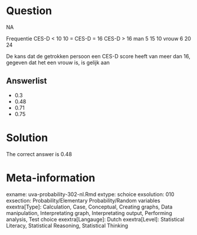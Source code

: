 Question
========

NA

Frequentie CES-D < 10 10 = CES-D = 16 CES-D > 16
man 5 15 10
vrouw 6 20 24

De kans dat de getrokken persoon een CES-D score heeft van meer dan 16, gegeven dat het een vrouw is, is gelijk aan 

Answerlist
----------
* 0.3
* 0.48
* 0.71
* 0.75

Solution
========

The correct answer is  0.48 

Meta-information
================
exname: uva-probability-302-nl.Rmd 
extype: schoice 
exsolution: 010 
exsection: Probability/Elementary Probability/Random variables
exextra[Type]: Calculation, Case, Conceptual, Creating graphs, Data manipulation, Interpretating graph, Interpretating output, Performing analysis, Test choice 
exextra[Langauge]: Dutch 
exextra[Level]: Statistical Literacy, Statistical Reasoning, Statistical Thinking 
